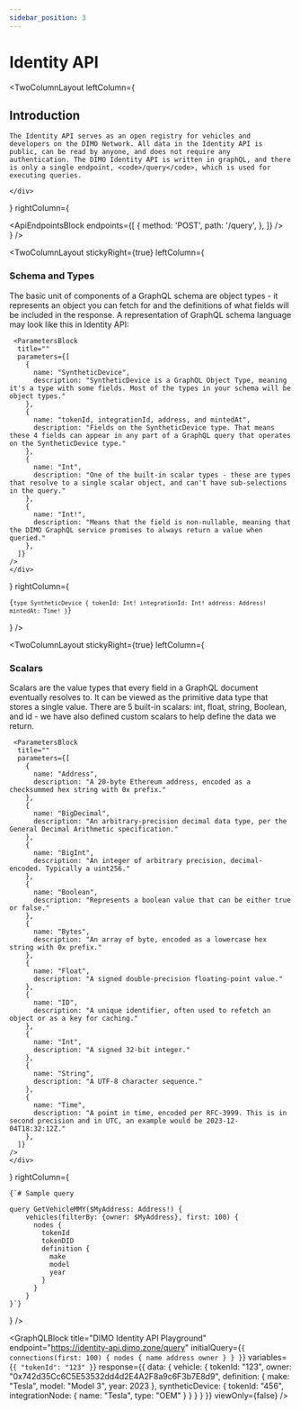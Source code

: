 ```yaml
---
sidebar_position: 3
---
```



# Identity API

<TwoColumnLayout
  leftColumn={
    <div>
      <h2>Introduction</h2>

    The Identity API serves as an open registry for vehicles and developers on the DIMO Network. All data in the Identity API is public, can be read by anyone, and does not require any authentication. The DIMO Identity API is written in graphQL, and there is only a single endpoint, <code>/query</code>, which is used for executing queries.

    </div>
  }
  rightColumn={
    <div>
      <BaseUrlBlock url="https://identity-api.dimo.zone"/>
      <ApiEndpointsBlock
        endpoints={[
          {
            method: 'POST',
            path: '/query',
          },
        ]}
      />
    </div>
  }
/>

<TwoColumnLayout
  stickyRight={true}
  leftColumn={
    <div>
      <h3> Schema and Types</h3>
      The basic unit of components of a GraphQL schema are object types - it represents an object you can fetch for and the definitions of what fields will be included in the response. A representation of GraphQL schema language may look like this in Identity API:

     <ParametersBlock
      title=""
      parameters={[
        {
          name: "SyntheticDevice",
          description: "SyntheticDevice is a GraphQL Object Type, meaning it's a type with some fields. Most of the types in your schema will be object types."
        },
        {
          name: "tokenId, integrationId, address, and mintedAt",
          description: "Fields on the SyntheticDevice type. That means these 4 fields can appear in any part of a GraphQL query that operates on the SyntheticDevice type."
        },
        {
          name: "Int",
          description: "One of the built-in scalar types - these are types that resolve to a single scalar object, and can't have sub-selections in the query."
        },
        {
          name: "Int!",
          description: "Means that the field is non-nullable, meaning that the DIMO GraphQL service promises to always return a value when queried."
        },
      ]}
    />
    </div>
  }
  rightColumn={
          <pre><code className="language-graphql">{`type SyntheticDevice {
    tokenId: Int!
    integrationId: Int!
    address: Address!
    mintedAt: Time!
}`}</code></pre>
  }
/>

<TwoColumnLayout
  stickyRight={true}
  leftColumn={
    <div>
      <h3> Scalars</h3>
      Scalars are the value types that every field in a GraphQL document eventually resolves to. It can be viewed as the primitive data type that stores a single value. There are 5 built-in scalars: int, float, string, Boolean, and id - we have also defined custom scalars to help define the data we return.

     <ParametersBlock
      title=""
      parameters={[
        {
          name: "Address",
          description: "A 20-byte Ethereum address, encoded as a checksummed hex string with 0x prefix."
        },
        {
          name: "BigDecimal",
          description: "An arbitrary-precision decimal data type, per the General Decimal Arithmetic specification."
        },
        {
          name: "BigInt",
          description: "An integer of arbitrary precision, decimal-encoded. Typically a uint256."
        },
        {
          name: "Boolean",
          description: "Represents a boolean value that can be either true or false."
        },
        {
          name: "Bytes",
          description: "An array of byte, encoded as a lowercase hex string with 0x prefix."
        },
        {
          name: "Float",
          description: "A signed double-precision floating-point value."
        },
        {
          name: "ID",
          description: "A unique identifier, often used to refetch an object or as a key for caching."
        },
        {
          name: "Int",
          description: "A signed 32-bit integer."
        },
        {
          name: "String",
          description: "A UTF-8 character sequence."
        },
        {
          name: "Time",
          description: "A point in time, encoded per RFC-3999. This is in second precision and in UTC, an example would be 2023-12-04T18:32:12Z."
        },
      ]}
    />
    </div>
  }
  rightColumn={
<pre><code className="language-graphql">{`# Sample query

query GetVehicleMMY($MyAddress: Address!) {
    vehicles(filterBy: {owner: $MyAddress}, first: 100) {
      nodes {
        tokenId
        tokenDID
        definition {
          make
          model
          year
        }
      }
    }
}`}</code></pre>
  }
/>

<GraphQLBlock
  title="DIMO Identity API Playground"
  endpoint="https://identity-api.dimo.zone/query"
  initialQuery={`{
  connections(first: 100) {
    nodes {
      name
      address
      owner
    }
  }
}`}
  variables={`{
  "tokenId": "123"
}`}
  response={{
    data: {
      vehicle: {
        tokenId: "123",
        owner: "0x742d35Cc6C5E53532dd4d2E4A2F8a9c6F3b7E8d9",
        definition: {
          make: "Tesla",
          model: "Model 3",
          year: 2023
        },
        syntheticDevice: {
          tokenId: "456",
          integrationNode: {
            name: "Tesla",
            type: "OEM"
          }
        }
      }
    }
  }}
  viewOnly={false}
/>
